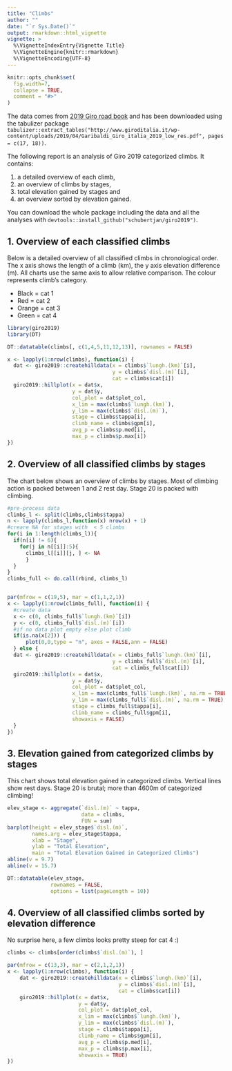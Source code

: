 ```yaml
---
title: "Climbs"
author: ""
date: "`r Sys.Date()`"
output: rmarkdown::html_vignette
vignette: >
  %\VignetteIndexEntry{Vignette Title}
  %\VignetteEngine{knitr::rmarkdown}
  %\VignetteEncoding{UTF-8}
---
```


```r
knitr::opts_chunk$set(
  fig.width=7,
  collapse = TRUE,
  comment = "#>"
)
```

The data comes from [2019 Giro road book](http://www.giroditalia.it/wp-content/uploads/2019/04/Garibaldi_Giro_italia_2019_low_res.pdf) and has been downloaded using the tabulizer package ```tabulizer::extract_tables("http://www.giroditalia.it/wp-content/uploads/2019/04/Garibaldi_Giro_italia_2019_low_res.pdf", pages = c(17, 18))```.


The following report is an analysis of Giro 2019 categorized climbs. It contains:

1. a detailed overview of each climb, 
2. an overview of climbs by stages, 
3. total elevation gained by stages and 
4. an overview sorted by elevation gained.


You can download the whole package including the data and all the analyses with ```devtools::install_github("schubertjan/giro2019")```.


## 1. Overview of each classified climbs
Below is a detailed overview of all classified climbs in chronological order. The x axis shows the length of a climb (km), the y axis elevation difference (m). All charts use the same axis to allow relative comparison. The colour represents climb's category.

* Black = cat 1
* Red = cat 2
* Orange = cat 3
* Green = cat 4

```r
library(giro2019)
library(DT)

DT::datatable(climbs[, c(1,4,5,11,12,13)], rownames = FALSE)

x <- lapply(1:nrow(climbs), function(i) {
  dat <- giro2019::createhilldata(x = climbs$`lungh.(km)`[i],
                                  y = climbs$`disl.(m)`[i],
                                  cat = climbs$cat[i])
  giro2019::hillplot(x = dat$x,
                     y = dat$y,
                     col_plot = dat$plot_col,
                     x_lim = max(climbs$`lungh.(km)`),
                     y_lim = max(climbs$`disl.(m)`),
                     stage = climbs$tappa[i],
                     climb_name = climbs$gpm[i],
                     avg_p = climbs$p.med[i],
                     max_p = climbs$p.max[i])
})
```


## 2. Overview of all classified climbs by stages
The chart below shows an overview of climbs by stages. Most of climbing action is packed between 1 and 2 rest day. Stage 20 is packed with climbing.

```r
#pre-process data
climbs_l <- split(climbs,climbs$tappa)
n <- lapply(climbs_l,function(x) nrow(x) + 1)
#creare NA for stages with  < 5 climbs 
for(i in 1:length(climbs_l)){
  if(n[i] != 6){
    for(j in n[[i]]:5){
      climbs_l[[i]][j, ] <- NA
      }
  }
}
climbs_full <- do.call(rbind, climbs_l)


par(mfrow = c(19,5), mar = c(1,1,2,1))
x <- lapply(1:nrow(climbs_full), function(i) {
  #create data
  x <- c(0, climbs_full$`lungh.(km)`[i])
  y <- c(0, climbs_full$`disl.(m)`[i])
  #if no data plot empty else plot climb
  if(is.na(x[2])) {
      plot(0,0,type = "n", axes = FALSE,ann = FALSE)
  } else {
  dat <- giro2019::createhilldata(x = climbs_full$`lungh.(km)`[i],
                                  y = climbs_full$`disl.(m)`[i],
                                  cat = climbs_full$cat[i])
  giro2019::hillplot(x = dat$x,
                     y = dat$y,
                     col_plot = dat$plot_col,
                     x_lim = max(climbs_full$`lungh.(km)`, na.rm = TRUE),
                     y_lim = max(climbs_full$`disl.(m)`, na.rm = TRUE),
                     stage = climbs_full$tappa[i],
                     climb_name = climbs_full$gpm[i],
                     showaxis = FALSE)
  }
})
```


## 3. Elevation gained from categorized climbs by stages
This chart shows total elevation gained in categorized climbs. Vertical lines show rest days. Stage 20 is brutal; more than 4600m of categorized climbing!

```r
elev_stage <- aggregate(`disl.(m)` ~ tappa,
                        data = climbs,
                        FUN = sum)
barplot(height = elev_stage$`disl.(m)`, 
        names.arg = elev_stage$tappa, 
        xlab = "Stage",
        ylab = "Total Elevation",
        main = "Total Elevation Gained in Categorized Climbs")
abline(v = 9.7)
abline(v = 15.7)

DT::datatable(elev_stage, 
              rownames = FALSE, 
              options = list(pageLength = 10))
```


## 4. Overview of all classified climbs sorted by elevation difference
No surprise here, a few climbs looks pretty steep for cat 4 :)

```r
climbs <- climbs[order(climbs$`disl.(m)`), ]

par(mfrow = c(13,3), mar = c(2,1,2,1))
x <- lapply(1:nrow(climbs), function(i) {
    dat <- giro2019::createhilldata(x = climbs$`lungh.(km)`[i],
                                    y = climbs$`disl.(m)`[i],
                                    cat = climbs$cat[i])
    giro2019::hillplot(x = dat$x,
                       y = dat$y,
                       col_plot = dat$plot_col,
                       x_lim = max(climbs$`lungh.(km)`),
                       y_lim = max(climbs$`disl.(m)`),
                       stage = climbs$tappa[i],
                       climb_name = climbs$gpm[i],
                       avg_p = climbs$p.med[i],
                       max_p = climbs$p.max[i],
                       showaxis = TRUE)
})
```
